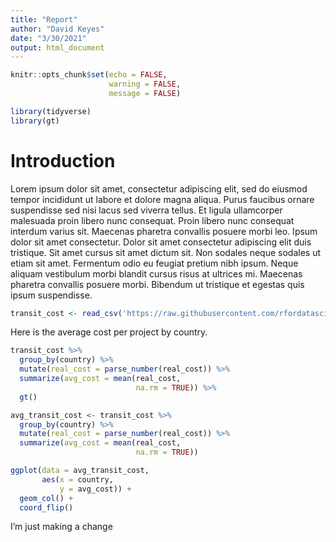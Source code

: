 ```yaml
---
title: "Report"
author: "David Keyes"
date: "3/30/2021"
output: html_document
---
```


```r
knitr::opts_chunk$set(echo = FALSE,
                      warning = FALSE,
                      message = FALSE)
```

```r
library(tidyverse)
library(gt)
```


# Introduction

Lorem ipsum dolor sit amet, consectetur adipiscing elit, sed do eiusmod tempor incididunt ut labore et dolore magna aliqua. Purus faucibus ornare suspendisse sed nisi lacus sed viverra tellus. Et ligula ullamcorper malesuada proin libero nunc consequat. Proin libero nunc consequat interdum varius sit. Maecenas pharetra convallis posuere morbi leo. Ipsum dolor sit amet consectetur. Dolor sit amet consectetur adipiscing elit duis tristique. Sit amet cursus sit amet dictum sit. Non sodales neque sodales ut etiam sit amet. Fermentum odio eu feugiat pretium nibh ipsum. Neque aliquam vestibulum morbi blandit cursus risus at ultrices mi. Maecenas pharetra convallis posuere morbi. Bibendum ut tristique et egestas quis ipsum suspendisse.


```r
transit_cost <- read_csv('https://raw.githubusercontent.com/rfordatascience/tidytuesday/master/data/2021/2021-01-05/transit_cost.csv')
```



Here is the average cost per project by country.


```r
transit_cost %>% 
  group_by(country) %>% 
  mutate(real_cost = parse_number(real_cost)) %>% 
  summarize(avg_cost = mean(real_cost,
                            na.rm = TRUE)) %>% 
  gt()
```

```r
avg_transit_cost <- transit_cost %>% 
  group_by(country) %>% 
  mutate(real_cost = parse_number(real_cost)) %>% 
  summarize(avg_cost = mean(real_cost,
                            na.rm = TRUE))

ggplot(data = avg_transit_cost,
       aes(x = country,
           y = avg_cost)) +
  geom_col() +
  coord_flip()
```

I'm just making a change

